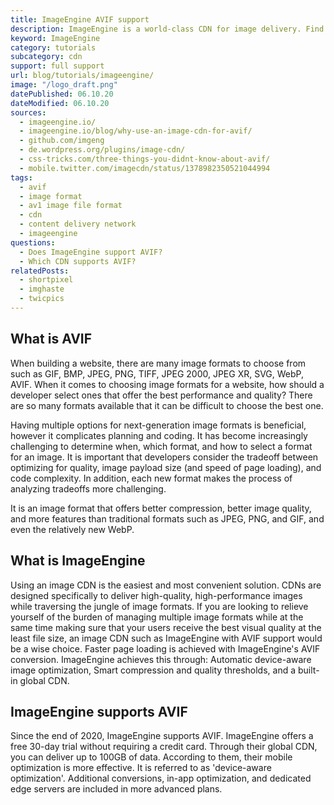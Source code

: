 ```yaml
---
title: ImageEngine AVIF support
description: ImageEngine is a world-class CDN for image delivery. Find out how you can use AVIF images in ImageEngine.
keyword: ImageEngine
category: tutorials
subcategory: cdn
support: full support
url: blog/tutorials/imageengine/
image: "/logo_draft.png"
datePublished: 06.10.20
dateModified: 06.10.20
sources:
  - imageengine.io/
  - imageengine.io/blog/why-use-an-image-cdn-for-avif/
  - github.com/imgeng
  - de.wordpress.org/plugins/image-cdn/
  - css-tricks.com/three-things-you-didnt-know-about-avif/
  - mobile.twitter.com/imagecdn/status/1378982350521044994
tags:
  - avif
  - image format
  - av1 image file format
  - cdn
  - content delivery network
  - imageengine
questions:
  - Does ImageEngine support AVIF?
  - Which CDN supports AVIF?
relatedPosts:
  - shortpixel
  - imghaste
  - twicpics
---
```


## What is AVIF

When building a website, there are many image formats to choose from such as GIF, BMP, JPEG, PNG, TIFF, JPEG 2000, JPEG XR, SVG, WebP, AVIF. When it comes to choosing image formats for a website, how should a developer select ones that offer the best performance and quality? There are so many formats available that it can be difficult to choose the best one.

Having multiple options for next-generation image formats is beneficial, however it complicates planning and coding. It has become increasingly challenging to determine when, which format, and how to select a format for an image. It is important that developers consider the tradeoff between optimizing for quality, image payload size (and speed of page loading), and code complexity. In addition, each new format makes the process of analyzing tradeoffs more challenging.

It is an image format that offers better compression, better image quality, and more features than traditional formats such as JPEG, PNG, and GIF, and even the relatively new WebP.

## What is ImageEngine

Using an image CDN is the easiest and most convenient solution. CDNs are designed specifically to deliver high-quality, high-performance images while traversing the jungle of image formats. If you are looking to relieve yourself of the burden of managing multiple image formats while at the same time making sure that your users receive the best visual quality at the least file size, an image CDN such as ImageEngine with AVIF support would be a wise choice. Faster page loading is achieved with ImageEngine's AVIF conversion. ImageEngine achieves this through: Automatic device-aware image optimization, Smart compression and quality thresholds, and a built-in global CDN.

## ImageEngine supports AVIF

Since the end of 2020, ImageEngine supports AVIF. ImageEngine offers a free 30-day trial without requiring a credit card. Through their global CDN, you can deliver up to 100GB of data. According to them, their mobile optimization is more effective. It is referred to as 'device-aware optimization'. Additional conversions, in-app optimization, and dedicated edge servers are included in more advanced plans.
